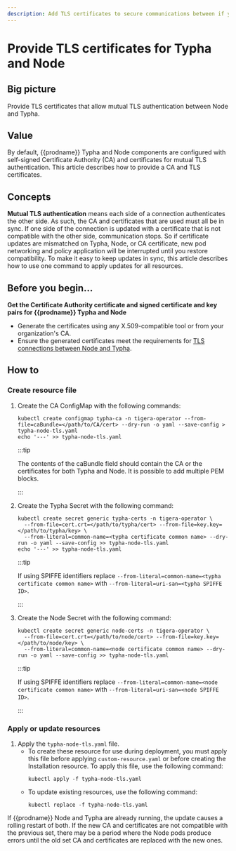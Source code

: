 ```yaml
---
description: Add TLS certificates to secure communications between if you are using Typha to scale your deployment.
---
```


# Provide TLS certificates for Typha and Node

## Big picture

Provide TLS certificates that allow mutual TLS authentication between Node and Typha.

## Value

By default, {{prodname}} Typha and Node components are configured with self-signed Certificate Authority (CA) and certificates for mutual TLS authentication. This article describes how to provide a CA and TLS certificates.

## Concepts

**Mutual TLS authentication** means each side of a connection authenticates the other side. As such, the CA and certificates that are used must all be in sync. If one side of the connection is updated with a certificate that is not compatible with the other side, communication stops. So if certificate updates are mismatched on Typha, Node, or CA certificate, new pod networking and policy application will be interrupted until you restore compatibility. To make it easy to keep updates in sync, this article describes how to use one command to apply updates for all resources.

## Before you begin...

**Get the Certificate Authority certificate and signed certificate and key pairs for {{prodname}} Typha and Node**

- Generate the certificates using any X.509-compatible tool or from your organization's CA.
- Ensure the generated certificates meet the requirements for [TLS connections between Node and Typha](crypto-auth.mdx#connections-from-node-to-typha-kubernetes).

## How to

### Create resource file

1. Create the CA ConfigMap with the following commands:

   ```batch
   kubectl create configmap typha-ca -n tigera-operator --from-file=caBundle=</path/to/CA/cert> --dry-run -o yaml --save-config > typha-node-tls.yaml
   echo '---' >> typha-node-tls.yaml
   ```

   :::tip

   The contents of the caBundle field should contain the CA or the certificates for both Typha and Node.
   It is possible to add multiple PEM blocks.

   :::

1. Create the Typha Secret with the following command:

   ```batch
   kubectl create secret generic typha-certs -n tigera-operator \
     --from-file=cert.crt=</path/to/typha/cert> --from-file=key.key=</path/to/typha/key> \
     --from-literal=common-name=<typha certificate common name> --dry-run -o yaml --save-config >> typha-node-tls.yaml
   echo '---' >> typha-node-tls.yaml
   ```

   :::tip

   If using SPIFFE identifiers replace `--from-literal=common-name=<typha certificate common name>` with `--from-literal=uri-san=<typha SPIFFE ID>`.

   :::

1. Create the Node Secret with the following command:

   ```batch
   kubectl create secret generic node-certs -n tigera-operator \
     --from-file=cert.crt=</path/to/node/cert> --from-file=key.key=</path/to/node/key> \
     --from-literal=common-name=<node certificate common name> --dry-run -o yaml --save-config >> typha-node-tls.yaml
   ```

   :::tip

   If using SPIFFE identifiers replace `--from-literal=common-name=<node certificate common name>` with `--from-literal=uri-san=<node SPIFFE ID>`.

   :::

### Apply or update resources

1. Apply the `typha-node-tls.yaml` file.
   - To create these resource for use during deployment, you must apply this file before applying `custom-resource.yaml` or before creating the Installation resource. To apply this file, use the following command:
     ```batch
     kubectl apply -f typha-node-tls.yaml
     ```
   - To update existing resources, use the following command:
     ```batch
     kubectl replace -f typha-node-tls.yaml
     ```

If {{prodname}} Node and Typha are already running, the update causes a rolling restart of both. If the new CA and certificates are not compatible with the previous set, there may be a period where the Node pods produce errors until the old set CA and certificates are replaced with the new ones.
